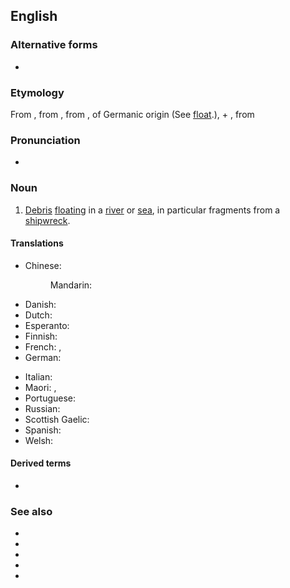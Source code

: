 ==English==

===Alternative forms===
* {{l|en|floatsome}}

===Etymology===
From {{etyl|xno|en}} {{m|fro|floteson}}, from {{etyl|fro|en}} {{m|fro|flotaison||a floating}}, from {{m|fro|floter||to float}}, of Germanic origin (See [[float]].), + {{m|fro|-aison}}, from {{etyl|la|en}} {{m|la|-atio}}

===Pronunciation===
* {{IPA|/ˈflɒtsəm/|lang=en}}

===Noun===
{{en-noun|~}}

# [[debris|Debris]] [[float]]ing in a [[river]] or [[sea]], in particular fragments from a [[shipwreck]].

====Translations====
{{trans-top|flotsam}}
* Chinese:
*: Mandarin: {{t+|cmn|废料|tr=fèiliào}}
* Danish: {{t|da|drivgods|n}}
* Dutch: {{t+|nl|drijfhout|n}}
* Esperanto: {{t|eo|flosaĵo}}
* Finnish: {{t|fi|ajelehtiva hylkytavara}}
* French: {{t+|fr|épave|f}}, {{t+|fr|débris|m|m-p}}
* German: {{t|de|Treibgut|n}}
{{trans-mid}}
* Italian: {{t+|it|relitto|m}}
* Maori: {{t|mi|pārāriki}}, {{t|mi|paratai}}
* Portuguese: {{t|pt|destroços}}
* Russian: {{t+|ru|обломок|m-p|alt=обло́мки}}
* Scottish Gaelic: {{t|gd|murrag|f}}
* Spanish: {{t+|es|pecio|m}}
* Welsh: {{t|cy|broc môr|m}}
{{trans-bottom}}

====Derived terms====
* {{l|en|flotsam and jetsam}}

===See also===
* {{projectlink|wikipedia}}
* {{l|en|lagan}}
* {{l|en|jetsam}}
* {{l|en|derelict}}
* {{l|en|salvage}}